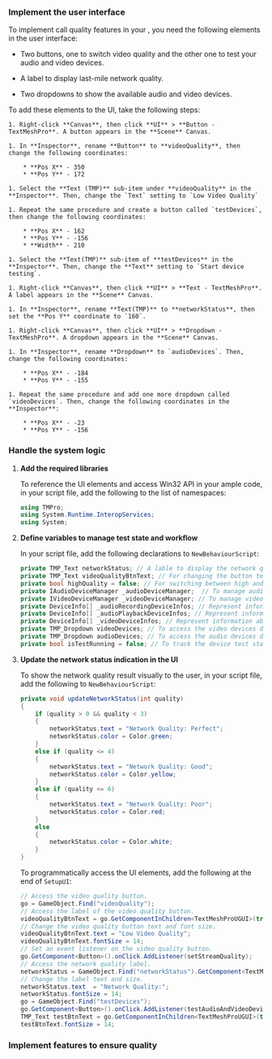
<PlatformWrapper platform="unity">

### Implement the user interface

To implement call quality features in your <Vpl k="CLIENT" />, you need the following elements in the user interface:

* Two buttons, one to switch video quality and the other one to test your audio and video devices.

* A label to display last-mile network quality.

* Two dropdowns to show the available audio and video devices.

To add these elements to the UI, take the following steps:

    1. Right-click **Canvas**, then click **UI** > **Button - TextMeshPro**. A button appears in the **Scene** Canvas.

    1. In **Inspector**, rename **Button** to **videoQuality**, then change the following coordinates:

        * **Pos X** - 350
        * **Pos Y** - 172
        
    1. Select the **Text (TMP)** sub-item under **videoQuality** in the **Inspector**. Then, change the `Text` setting to `Low Video Quality`

    1. Repeat the same procedure and create a button called `testDevices`, then change the following coordinates:

        * **Pos X** - 162
        * **Pos Y** - -156
        * **Width** - 210

    1. Select the **Text(TMP)** sub-item of **testDevices** in the **Inspector**. Then, change the **Text** setting to `Start device testing`.

    1. Right-click **Canvas**, then click **UI** > **Text - TextMeshPro**. A label appears in the **Scene** Canvas.

    1. In **Inspector**, rename **Text(TMP)** to **networkStatus**, then set the **Pos Y** coordinate to `160`.

    1. Right-click **Canvas**, then click **UI** > **Dropdown - TextMeshPro**. A dropdown appears in the **Scene** Canvas.

    1. In **Inspector**, rename **Dropdown** to `audioDevices`. Then, change the following coordinates:

        * **Pos X** - -184
        * **Pos Y** - -155
    
    1. Repeat the same procedure and add one more dropdown called `videoDevices`. Then, change the following coordinates in the **Inspector**:
    
        * **Pos X** - -23
        * **Pos Y** - -156

### Handle the system logic

1. **Add the required libraries**

    To reference the UI elements and access Win32 API in your ample code, in your script file, add the following to the list of namespaces:
    
    ```csharp
    using TMPro;
    using System.Runtime.InteropServices;
    using System;
    ```

1. **Define variables to manage test state and workflow**

    In your script file, add the following declarations to `NewBehaviourScript`:

    ```csharp
    private TMP_Text networkStatus; // A lable to display the network quality.
    private TMP_Text videoQualityBtnText; // For changing the button text programmatically.
    private bool highQuality = false; // For switching between high and low video quality.
    private IAudioDeviceManager _audioDeviceManager;  // To manage audio devices.
    private IVideoDeviceManager _videoDeviceManager; // To manage video devices.
    private DeviceInfo[] _audioRecordingDeviceInfos; // Represent information about audio recording devices.
    private DeviceInfo[] _audioPlaybackDeviceInfos; // Represent information about audio playback devices.
    private DeviceInfo[] _videoDeviceInfos; // Represent information about video devices.
    private TMP_Dropdown videoDevices; // To access the video devices dropdown.
    private TMP_Dropdown audioDevices; // To access the audio devices dropdown.
    private bool isTestRunning = false; // To track the device test state.
    ```

1. **Update the network status indication in the UI**

    To show the network quality result visually to the user, in your script file, add the following to `NewBehaviourScript`:

    ```csharp
    private void updateNetworkStatus(int quality)
    {  
        if (quality > 0 && quality < 3) 
        {
            networkStatus.text = "Network Quality: Perfect";
            networkStatus.color = Color.green;
        }
        else if (quality <= 4) 
        {
            networkStatus.text = "Network Quality: Good";
            networkStatus.color = Color.yellow;
        }
        else if (quality <= 6) 
        {
            networkStatus.text = "Network Quality: Poor";
            networkStatus.color = Color.red;
        }
        else 
        {
            networkStatus.color = Color.white;
        }
    }
    ```

    To programmatically access the UI elements, add the following at the end of `SetupUI`:

    ```csharp
    // Access the video quality button.
    go = GameObject.Find("videoQuality");
    // Access the label of the video quality button.
    videoQualityBtnText = go.GetComponentInChildren<TextMeshProUGUI>(true);
    // Change the video quality button text and font size.
    videoQualityBtnText.text = "Low Video Quality";
    videoQualityBtnText.fontSize = 14;
    // Set an event listener on the video quality button.
    go.GetComponent<Button>().onClick.AddListener(setStreamQuality);
    // Access the network quality label.
    networkStatus = GameObject.Find("networkStatus").GetComponent<TextMeshProUGUI>();
    // Change the label text and size.
    networkStatus.text  = "Network Quality:";
    networkStatus.fontSize = 14;
    go = GameObject.Find("testDevices");
    go.GetComponent<Button>().onClick.AddListener(testAudioAndVideoDevice);
    TMP_Text testBtnText = go.GetComponentInChildren<TextMeshProUGUI>(true);
    testBtnText.fontSize = 14;  
    ```

### Implement features to ensure quality

<Source />

</PlatformWrapper>
